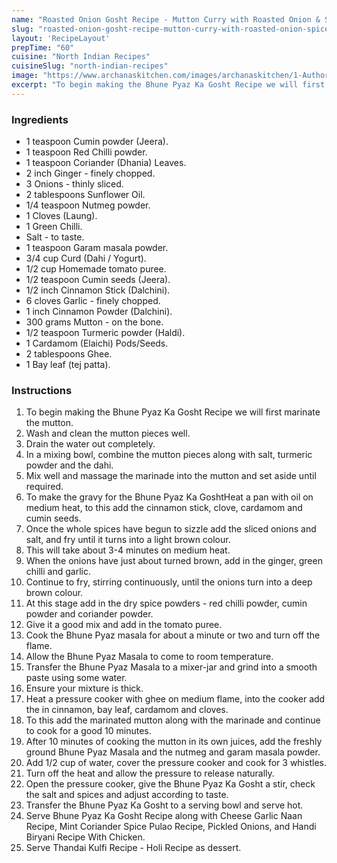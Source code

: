 ---
name: "Roasted Onion Gosht Recipe - Mutton Curry with Roasted Onion & Spices"
slug: "roasted-onion-gosht-recipe-mutton-curry-with-roasted-onion-spices"
layout: 'RecipeLayout'
prepTime: "60"
cuisine: "North Indian Recipes"
cuisineSlug: "north-indian-recipes"
image: "https://www.archanaskitchen.com/images/archanaskitchen/1-Author/Donna_George/Bhune_Pyaz_Ka_Gosht_Recipe-1_1600.jpg"
excerpt: "To begin making the Bhune Pyaz Ka Gosht Recipe we will first marinate the mutton"
---

### Ingredients

- 1 teaspoon Cumin powder (Jeera).
- 1 teaspoon Red Chilli powder.
- 1 teaspoon Coriander (Dhania) Leaves.
- 2 inch Ginger - finely chopped.
- 3 Onions - thinly sliced.
- 2 tablespoons Sunflower Oil.
- 1/4 teaspoon Nutmeg powder.
- 1 Cloves (Laung).
- 1 Green Chilli.
- Salt - to taste.
- 1 teaspoon Garam masala powder.
- 3/4 cup Curd (Dahi / Yogurt).
- 1/2 cup Homemade tomato puree.
- 1/2 teaspoon Cumin seeds (Jeera).
- 1/2 inch Cinnamon Stick (Dalchini).
- 6 cloves Garlic - finely chopped.
- 1 inch Cinnamon Powder (Dalchini).
- 300 grams Mutton - on the bone.
- 1/2 teaspoon Turmeric powder (Haldi).
- 1 Cardamom (Elaichi) Pods/Seeds.
- 2 tablespoons Ghee.
- 1 Bay leaf (tej patta).

### Instructions

1. To begin making the Bhune Pyaz Ka Gosht Recipe we will first marinate the mutton.
1. Wash and clean the mutton pieces well.
1. Drain the water out completely.
1.  In a mixing bowl, combine the mutton pieces along with salt, turmeric powder and the dahi.
1. Mix well and massage the marinade into the mutton and set aside until required.
1. To make the gravy for the Bhune Pyaz Ka GoshtHeat a pan with oil on medium heat, to this add the cinnamon stick, clove, cardamom and cumin seeds.
1. Once the whole spices have begun to sizzle add the sliced onions and salt, and fry until it turns into a light brown colour.
1. This will take about 3-4 minutes on medium heat.
1. When the onions have just about turned brown, add in the ginger, green chilli and garlic.
1. Continue to fry, stirring continuously, until the onions turn into a deep brown colour.
1. At this stage add in the dry spice powders -  red chilli powder, cumin powder and coriander powder.
1. Give it a good mix and add in the tomato puree.
1. Cook the Bhune Pyaz masala for about a minute or two and turn off the flame.
1. Allow the Bhune Pyaz Masala to come to room temperature.
1. Transfer the Bhune Pyaz Masala to a mixer-jar and grind into a smooth paste using some water.
1. Ensure your mixture is thick.
1. Heat a pressure cooker with ghee on medium flame, into the cooker add the in cinnamon, bay leaf, cardamom and cloves.
1. To this add the marinated mutton along with the marinade and continue to cook for a good 10 minutes.
1. After 10 minutes of cooking the mutton in its own juices, add the freshly ground Bhune Pyaz Masala and the nutmeg and garam masala powder.
1. Add 1/2 cup of water, cover the pressure cooker and cook for 3 whistles.
1. Turn off the heat and allow the pressure to release naturally.
1. Open the pressure cooker, give the Bhune Pyaz Ka Gosht a stir, check the salt and spices and adjust according to taste.
1. Transfer the Bhune Pyaz Ka Gosht to a serving bowl and serve hot.
1. Serve Bhune Pyaz Ka Gosht Recipe along with Cheese Garlic Naan Recipe, Mint Coriander Spice Pulao Recipe, Pickled Onions, and Handi Biryani Recipe With Chicken.
1. Serve Thandai Kulfi Recipe - Holi Recipe as dessert.
